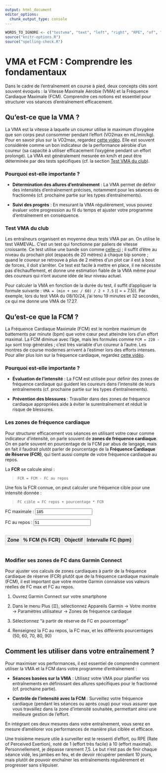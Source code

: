 ```yaml
---
output: html_document
editor_options: 
  chunk_output_type: console
---
```

```r
WORDS_TO_IGNORE <- c("testvma", "text", "left", "right", "RPE", "of", "Perceived", "Exertion", "Garmin", "Connect")
source("knitr-options.R")
source("spelling-check.R")
```

# VMA et FCM : Comprendre les fondamentaux {-}

Dans le cadre de l'entraînement en course à pied, deux concepts clés sont souvent évoqués :
la Vitesse Maximale Aérobie (VMA) et la Fréquence Cardiaque Maximale (FCM).
Comprendre ces notions est essentiel pour structurer vos séances d'entraînement efficacement.

## Qu'est-ce que la VMA ? {-}

La VMA est la vitesse à laquelle un coureur utilise le maximum d'oxygène que son corps peut consommer pendant l'effort (VO2max en mL/min/kg).
Pour en savoir plus sur la VO2max, regardez [cette vidéo](https://www.youtube.com/watch?v=MIVSIIvEhj0).
Elle est souvent considérée comme un bon indicateur de la performance aérobie d'un coureur (sa capacité à utiliser efficacement l'oxygène pendant un effort prolongé).
La VMA est généralement mesurée en km/h et peut être déterminée par des tests spécifiques (cf. la section [Test VMA du club](#testvma)).

### Pourquoi est-elle importante ? {-}

- **Détermination des allures d'entraînement** :
La VMA permet de définir des intensités d'entraînement précises, notamment pour les séances de fractionnés (cf. prochaine partie sur les types d'entraînements).

- **Suivi des progrès** :
En mesurant la VMA régulièrement, vous pouvez évaluer votre progression au fil du temps
et ajuster votre programme d'entraînement en conséquence.

### Test VMA du club {-#testvma}

Les entraîneurs organisent en moyenne deux tests VMA par an.
On utilise le test VAMEVAL. C'est un test qui fonctionne par paliers de vitesse croissante.
Ce test utilise une bande son comme [celle-ci](https://www.irbms.com/wp-content/uploads/2023/06/bande-son-1979-test-luc-leger.mp3) ; il suffit d'être au niveau du prochain plot (espacés de 20 mètres) à chaque bip sonore ; quand le coureur se retrouve à plus de 2 mètres d'un plot car il est à bout de forces, il doit s'arrêter.
Ce test est facile à mettre en place, il ne nécessite pas d'échauffement, et donne une estimation fiable de la VMA même pour des coureurs qui n'ont aucune idée de leur niveau actuel.

Pour calculer la VMA en fonction de la durée du test, il suffit d'appliquer la formule suivante : `VMA = (min + sec / 60) / 2 + 7.5` \(\left(\text{VMA} = \frac{\text{min} + \frac{\text{sec}}{60}}{2} + 7.5\right)\). Par exemple, lors du test VMA du 08/10/24, j'ai tenu 19 minutes et 32 secondes, ce qui me donne une VMA de 17.27.


## Qu'est-ce que la FCM ? {-}

La Fréquence Cardiaque Maximale (FCM) est le nombre maximum de battements par minute (bpm) que votre cœur peut atteindre lors d'un effort maximal.
La FCM diminue avec l'âge, mais les formules comme `FCM = 220 - âge` sont trop générales ; c'est très variable d'un coureur à l'autre. 
Les montres de course modernes arrivent à l'estimer lors des efforts intenses.
Pour aller plus loin sur la fréquence cardiaque, regardez [cette vidéo](https://www.youtube.com/watch?v=c7f2gWekBXE).

### Pourquoi est-elle importante ? {-}

- **Évaluation de l'intensité** :
La FCM est utilisée pour définir des zones de fréquence cardiaque qui guident les coureurs dans l'intensité de leurs entraînements 
(cf. prochaine partie sur les types d'entraînements).

- **Prévention des blessures** :
Travailler dans des zones de fréquence cardiaque appropriées aide à éviter le surentraînement et réduit le risque de blessures.

### Les zones de fréquence cardiaque {-}

Pour structurer efficacement vos séances en utilisant votre cœur comme indicateur d'intensité, on parle souvent de **zones de fréquence cardiaque**. On en parle souvent en pourcentage de la FCM par abus de langage, mais en fait il faudrait plutôt parler de pourcentage de la **Fréquence Cardiaque de Réserve (FCR)**, qui tient aussi compte de votre fréquence cardiaque au repos.

La **FCR** se calcule ainsi :

> `FCR = FCM - FC au repos`

Une fois la FCR connue, on peut calculer une fréquence cible pour une intensité donnée :

> `FC cible = FC repos + pourcentage * FCR`

<label for="fcMaxInput">FC maximale :</label>
<input type="number" id="fcMaxInput" value="185" step="1" size="3">

<label for="fcRestInput">FC au repos :</label>
<input type="number" id="fcRestInput" value="51" step="1" size="2">

<div style="overflow-x: auto; max-width: 100%; margin-top: 10px;">
<table style="border-collapse: collapse; width: 100%; text-align: center; font-family: sans-serif;">
  <thead>
    <tr style="background-color: #f0f0f0;">
      <th style="border: 1px solid #ccc; padding: 6px;">Zone</th>
      <th style="border: 1px solid #ccc; padding: 6px;">% FCM (% FCR)</th>
      <th style="border: 1px solid #ccc; padding: 6px;">Objectif</th>
      <th style="border: 1px solid #ccc; padding: 6px;">Intervalle FC (bpm)</th>
    </tr>
  </thead>
  <tbody id="fcResultsBody"></tbody>
</table>
</div>

<script>
const zones = [
  { nom: "Zone 1", minPct: 0.50, maxPct: 0.60, objectif: "Récupération active" },
  { nom: "Zone 2", minPct: 0.60, maxPct: 0.70, objectif: "Endurance fondamentale" },
  { nom: "Zone 3", minPct: 0.70, maxPct: 0.80, objectif: "Endurance active" },
  { nom: "Zone 4", minPct: 0.80, maxPct: 0.90, objectif: "Résistance douce" },
  { nom: "Zone 5", minPct: 0.90, maxPct: 1.00, objectif: "Résistance dure / VMA" }
];

function updateFCTable(fcMax, fcRest) {
  const tbody = document.getElementById("fcResultsBody");
  tbody.innerHTML = "";

  const fcr = fcMax - fcRest; // Fréquence cardiaque de réserve

  zones.forEach(zone => {
    const minFC = Math.ceil(fcRest + zone.minPct * fcr);
    const maxFC = Math.floor(fcRest + zone.maxPct * fcr);

    const row = `<tr>
      <td style="border: 1px solid #ccc; padding: 6px;">${zone.nom}</td>
      <td style="border: 1px solid #ccc; padding: 6px;">${Math.round(zone.minPct*100)}–${Math.round(zone.maxPct*100)}%</td>
      <td style="border: 1px solid #ccc; padding: 6px;">${zone.objectif}</td>
      <td style="border: 1px solid #ccc; padding: 6px;">${minFC}–${maxFC}</td>
    </tr>`;
    tbody.insertAdjacentHTML("beforeend", row);
  });
}

// Initialisation
updateFCTable(
  parseInt(document.getElementById("fcMaxInput").value),
  parseInt(document.getElementById("fcRestInput").value)
);

// Mise à jour en temps réel
document.getElementById("fcMaxInput").addEventListener("input", () => {
  updateFCTable(
    parseInt(document.getElementById("fcMaxInput").value),
    parseInt(document.getElementById("fcRestInput").value)
  );
});
document.getElementById("fcRestInput").addEventListener("input", () => {
  updateFCTable(
    parseInt(document.getElementById("fcMaxInput").value),
    parseInt(document.getElementById("fcRestInput").value)
  );
});
</script>


### Modifier ses zones de FC dans Garmin Connect {-}

Pour ajuster vos calculs de zones cardiaques à partir de la fréquence cardiaque de réserve (FCR) plutôt que de la fréquence cardiaque maximale (FCM), il est important que votre montre Garmin connaisse vos valeurs réelles de FC max et FC au repos.

1. Ouvrez Garmin Connect sur votre smartphone

2. Dans le menu Plus (☰), sélectionnez Appareils Garmin → Votre montre → Paramètres utilisateur → Zones de fréquence cardiaque

3. Sélectionnez "à partir de réserve de FC en pourcentage"

4. Renseignez la FC au repos, la FC max, et les différents pourcentages (50, 60, 70, 80, 90)


## Comment les utiliser dans votre entraînement ? {-}

Pour maximiser vos performances, il est essentiel de comprendre comment utiliser la VMA et la FCM dans votre programme d'entraînement :

- **Séances basées sur la VMA** :
Utilisez votre VMA pour planifier vos entraînements en définissant des allures spécifiques pour le fractionné (cf. prochaine partie).

- **Contrôle de l'intensité avec la FCM** :
Surveillez votre fréquence cardiaque (pendant les séances ou après coup) pour vous assurer que vous travaillez dans la zone d'intensité souhaitée, permettant ainsi une meilleure gestion de l'effort.

En intégrant ces deux mesures dans votre entraînement,
vous serez en mesure d'améliorer vos performances de manière plus ciblée et efficace.

Une troisième mesure utile à surveiller est le ressenti d'effort, ou RPE (Rate of Perceived Exertion), noté de 1 (effort très facile) à 10 (effort maximal). Personnellement, je dépasse rarement 7,5. Le but n'est pas de finir chaque séance vidé, les jambes en feu, et de devoir récupérer pendant 10 jours, mais plutôt de pouvoir enchaîner les entraînements régulièrement et progresser sans s'épuiser.
